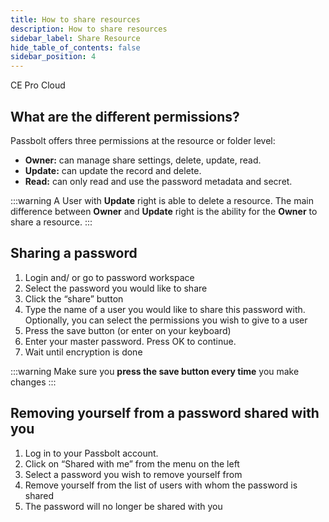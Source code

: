 ```yaml
---
title: How to share resources
description: How to share resources
sidebar_label: Share Resource
hide_table_of_contents: false
sidebar_position: 4
---
```



<div style={{display: "flex", gap: "1rem"}}>
  <Chips link="https://www.passbolt.com/ce/docker" isUnderMainTitle={true}>CE</Chips>
  <Chips link="https://www.passbolt.com/pricing/pro" isUnderMainTitle={true}>Pro</Chips>
  <Chips link="https://www.passbolt.com/pricing/cloud" isUnderMainTitle={true}>Cloud</Chips>
</div>

##  What are the different permissions?

Passbolt offers three permissions at the resource or folder level:

* <b>Owner:</b> can manage share settings, delete, update, read.
* <b>Update:</b> can update the record and delete.
* <b>Read:</b> can only read and use the password metadata and secret.

:::warning
A User with <b>Update</b> right is able to delete a resource. The main difference between <b>Owner</b> and <b>Update</b>
right is the ability for the <b>Owner</b> to share a resource.
:::

##  Sharing a password

<ol type="1">
  <li>Login and/ or go to password workspace</li>
  <li>Select the password you would like to share</li>
  <li>Click the “share” button</li>
  <li>Type the name of a user you would like to share this password with. Optionally, you can select the permissions you wish to give to a user</li>
  <li>Press the save button (or enter on your keyboard)</li>
  <li>Enter your master password. Press OK to continue.</li>
  <li>Wait until encryption is done</li>
</ol>

:::warning
Make sure you <b>press the save button every time</b> you make changes
:::

## Removing yourself from a password shared with you

<ol type="1">
  <li>Log in to your Passbolt account.</li>
  <li>Click on “Shared with me” from the menu on the left</li>
  <li>Select a password you wish to remove yourself from</li>
  <li>Remove yourself from the list of users with whom the password is shared</li>
  <li>The password will no longer be shared with you</li>
</ol>
